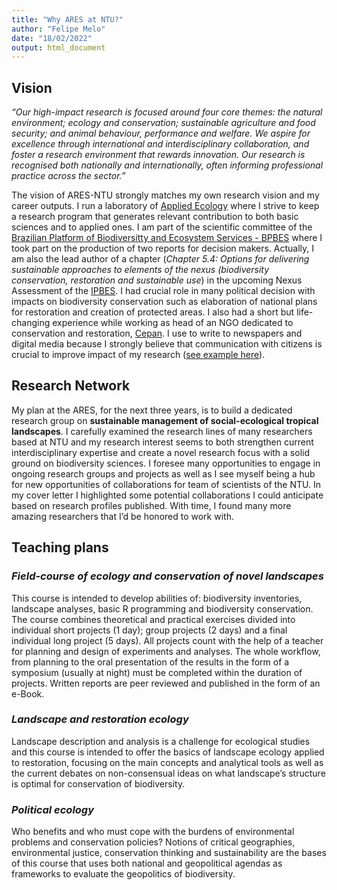 ```yaml
---
title: "Why ARES at NTU?"
author: "Felipe Melo"
date: "18/02/2022"
output: html_document
---
```

## **Vision**

*"Our high-impact research is focused around four core themes: the natural environment; ecology and conservation; sustainable agriculture and food security; and animal behaviour, performance and welfare. We aspire for excellence through international and interdisciplinary collaboration, and foster a research environment that rewards innovation. Our research is recognised both nationally and internationally, often informing professional practice across the sector."*

The vision of ARES-NTU strongly matches my own research vision and my career outputs. I run a laboratory of [Applied Ecology](ecoaplic.org) where I strive to keep a research program that generates relevant contribution to both basic sciences and to applied ones. I am part of the scientific committee of the [Brazilian Platform of Biodiversitty and Ecosystem Services - BPBES](www.bpbes.net.br) where I took part on the production of two reports for decision makers. Actually, I am also the lead author of a chapter (*Chapter 5.4: Options for delivering sustainable approaches to elements of the nexus (biodiversity conservation, restoration and sustainable use*) in the upcoming Nexus Assessment of the [IPBES](https://ipbes.net/nexus). I had crucial role in many political decision with impacts on biodiversity conservation such as elaboration of national plans for restoration and creation of protected areas. I also had a short but life-changing experience while working as head of an NGO dedicated to conservation and restoration, [Cepan](www.cepan.org.br). I use to write to newspapers and digital media because I strongly believe that communication with citizens is crucial to improve impact of my research ([see example here](https://ecoaplic.org/en/#about)).

## **Research Network**

My plan at the ARES, for the next three years, is to build a dedicated research group on **sustainable management of social-ecological tropical landscapes**. I carefully examined the research lines of many researchers based at NTU and my research interest seems to both strengthen current interdisciplinary expertise and create a novel research focus with a solid ground on biodiversity sciences. I foresee many opportunities to engage in ongoing research groups and projects as well as I see myself being a hub for new opportunities of collaborations for team of scientists of the NTU. In my cover letter I highlighted some potential collaborations I could anticipate based on research profiles published. With time, I found many more amazing researchers that I'd be honored to work with. 


## **Teaching plans**


### *Field-course of ecology and conservation of novel landscapes*

This course is intended to develop abilities of: biodiversity inventories, landscape analyses, basic R programming and biodiversity conservation. The course combines theoretical and practical exercises divided into individual short projects (1 day); group projects (2 days) and a final individual long project (5 days). All projects count with the help of a teacher for planning and design of experiments and analyses. The whole workflow, from planning to the oral presentation of the results in the form of a symposium (usually at night) must be completed within the duration of projects. Written reports are peer reviewed and published in the form of an e-Book.

### *Landscape and restoration ecology*

Landscape description and analysis is a challenge for ecological studies and this course is intended to offer the basics of landscape ecology applied to restoration, focusing on the main concepts and analytical tools as well as the current debates on non-consensual ideas on what landscape's structure is optimal for conservation of biodiversity.

### *Political ecology*

Who benefits and who must cope with the burdens of environmental problems and conservation policies? Notions of critical geographies, environmental justice, conservation thinking and sustainability are the bases of this course that uses both national and geopolitical agendas as frameworks to evaluate the geopolitics of biodiversity.

